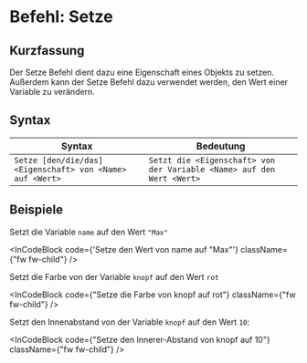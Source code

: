 
# Befehl: Setze

## Kurzfassung

Der Setze Befehl dient dazu eine Eigenschaft eines Objekts zu setzen.
Außerdem kann der Setze Befehl dazu verwendet werden, den Wert einer Variable zu verändern.

## Syntax

| Syntax                                                    | Bedeutung                                                             |
| --------------------------------------------------------- | --------------------------------------------------------------------- |
| `Setze [den/die/das] <Eigenschaft> von <Name> auf <Wert>` | `Setzt die <Eigenschaft> von der Variable <Name> auf den Wert <Wert>` |

## Beispiele

Setzt die Variable `name` auf den Wert `"Max"`

<InCodeBlock
  code={'Setze den Wert von name auf "Max"'}
  className={"fw fw-child"}
/>

Setzt die Farbe von der Variable `knopf` auf den Wert `rot`

<InCodeBlock
  code={"Setze die Farbe von knopf auf rot"}
  className={"fw fw-child"}
/>

Setzt den Innenabstand von der Variable `knopf` auf den Wert `10`:

<InCodeBlock
  code={"Setze den Innerer-Abstand von knopf auf 10"}
  className={"fw fw-child"}
/>
